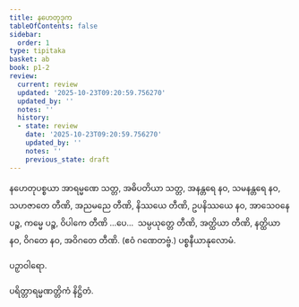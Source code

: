 ```yaml
---
title: နဟေတုဒုက
tableOfContents: false
sidebar:
  order: 1
type: tipitaka
basket: ab
book: p1-2
review:
  current: review
  updated: '2025-10-23T09:20:59.756270'
  updated_by: ''
  notes: ''
  history:
  - state: review
    date: '2025-10-23T09:20:59.756270'
    updated_by: ''
    notes: ''
    previous_state: draft
---
```



<ReviewStatus review={frontmatter.review} showDetails={true} />

<HypothesisAnnotation frontmatter={frontmatter} />

<DynamicBreadcrumb />

<Division number="40" book="p1-2" e="ch" v="37" p="359">

<Paragraph number="2251" book="p1-2">
နဟေတုပစ္စယာ အာရမ္မဏေ သတ္တ, အဓိပတိယာ သတ္တ, အနန္တရေ နဝ, သမနန္တရေ နဝ, သဟဇာတေ တီဏိ, အညမညေ တီဏိ, နိဿယေ တီဏိ, ဥပနိဿယေ နဝ, အာသေဝနေ ပဉ္စ, ကမ္မေ ပဉ္စ, ဝိပါကေ တီဏိ …ပေ…  သမ္ပယုတ္တေ တီဏိ, အတ္ထိယာ တီဏိ, နတ္ထိယာ နဝ, ဝိဂတေ နဝ, အဝိဂတေ တီဏိ. (ဧဝံ ဂဏေတဗ္ဗံ.)

</Paragraph>
</Division>

<Paragraph number="2252" type="center" book="p1-2">
ပစ္စနီယာနုလောမံ.

  
ပဉှာဝါရော.



</Paragraph>

<Paragraph number="2253" type="center" book="p1-2">
ပရိတ္တာရမ္မဏတ္တိကံ နိဋ္ဌိတံ.
</Paragraph>